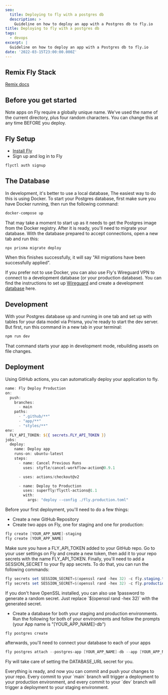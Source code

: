 ```yaml
---
seo:
  title: Deploying to fly with a postgres db
  description: >
    Guideline on how to deploy an app with a Postgres db to fly.io
title: Deploying to fly with a postgres db
tags:
  - devops
excerpt: |
  Guideline on how to deploy an app with a Postgres db to fly.io
date: '2022-03-15T23:00:00.000Z'
---
```


## Remix Fly Stack

[Remix docs](https://remix.run/docs)

## Before you get started

Note apps on Fly require a globally unique name. We've used the name of the
current directory, plus four random characters. You can change this at any time
BEFORE you deploy.

## Fly Setup

- [Install Fly](https://fly.io/docs/getting-started/installing-flyctl/)
- Sign up and log in to Fly

```powershell
flyctl auth signup
```

## The Database

In development, it's better to use a local database, The easiest way to do this
is using Docker. To start your Postgres database, first make sure you have
Docker running, then run the following command:

```powershell
docker-compose up
```

That may take a moment to start up as it needs to get the Postgres image from
the Docker registry. After it is ready, you'll need to migrate your database.
With the database prepared to accept connections, open a new tab and run this:

```powershell
npx prisma migrate deploy
```

When this finishes successfully, it will say "All migrations have been
successfully applied".

If you prefer not to use Docker, you can also use Fly's Wireguard VPN to connect
to a development database (or your production database). You can find the
instructions to set up
[Wireguard](https://fly.io/docs/reference/private-networking/#install-your-wireguard-app)
and create a development [database](https://fly.io/docs/reference/postgres/)
here.

## Development

With your Postgres database up and running in one tab and set up with tables for
your data model via Prisma, you're ready to start the dev server. But first, run
this command in a new tab in your terminal:

```powershell
npm run dev
```

That command starts your app in development mode, rebuilding assets on file
changes.

## Deployment

Using GitHub actions, you can automatically deploy your application to fly.

```powershell
name: Fly Deploy Production
on:
  push:
    branches:
      - main
    paths:
      - ".github/**"
      - "app/**"
      - "styles/**"
env:
  FLY_API_TOKEN: ${{ secrets.FLY_API_TOKEN }}
jobs:
  deploy:
    name: Deploy app
    runs-on: ubuntu-latest
    steps:
      - name: Cancel Previous Runs
        uses: styfle/cancel-workflow-action@0.9.1

      - uses: actions/checkout@v2

      - name: Deploy to Production
        uses: superfly/flyctl-actions@1.1
        with:
          args: "deploy --config ./fly.production.toml"

```

Before your first deployment, you'll need to do a few things:

- Create a new GitHub Repository
- Create two apps on Fly, one for staging and one for production:

```powershell
fly create [YOUR_APP_NAME]-staging
fly create [YOUR_APP_NAME]
```

Make sure you have a FLY_API_TOKEN added to your GitHub repo. Go to your user
settings on Fly and create a new token, then add it to your repo secrets with
the name FLY_API_TOKEN. Finally, you'll need to add a SESSION_SECRET to your fly
app secrets. To do that, you can run the following commands:

```powershell
fly secrets set SESSION_SECRET=$(openssl rand -hex 32) -c fly.staging.toml
fly secrets set SESSION_SECRET=$(openssl rand -hex 32) -c fly.production.toml
```

If you don't have OpenSSL installed, you can also use 1password to generate a
random secret. Just replace \`$(openssl rand -hex 32)\` with the generated
secret.

- Create a database for both your staging and production environments. Run the
  following for both of your environments and follow the prompts (your App name
  is "\[YOUR_APP_NAME]-db")

```powershell
fly postgres create
```

afterwards, you'll need to connect your database to each of your apps

```powershell
fly postgres attach --postgres-app [YOUR_APP_NAME]-db --app [YOUR_APP_NAME]
```

Fly will take care of setting the DATABASE_URL secret for you.

Everything is ready, and now you can commit and push your changes to your repo.
Every commit to your \`main\` branch will trigger a deployment to your
production environment, and every commit to your \`dev\` branch will trigger a
deployment to your staging environment.
